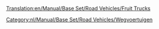 [[Translation:en/Manual/Base Set/Road Vehicles/Fruit Trucks]]

{{nl/Manual/Base Set/Road Vehicles/Wegvoertuig|name     = Balogh Fruittruck
  |img      = en/Archive/Old 32bpp/Balogh Fruit Truck.png
  |price    = £4.838 (€ 9.676)  
  |speed    = 30 mph (48 km/h)
  |annual   = £421 (€ 842)
  |designed = 1935
  |life     = 15
  |capacity = 18 ton fruit
}}
{{nl/Manual/Base Set/Road Vehicles/Wegvoertuig|name     = Uhl Fruittruck
  |img      = en/Archive/Old 32bpp/Uhl Fruit Truck.png
  |price    = £6.068 (€ 12.136) 
  |speed    = 55 mph (88 km/h)
  |annual   = £787 (€ 1.574)
  |designed = 1978
  |life     = 15
  |capacity = 20 ton fruit
}}
{{nl/Manual/Base Set/Road Vehicles/Wegvoertuig|name     = Kelling Fruittruck
  |img      = en/Archive/Old 32bpp/Kelling Fruit Truck.png
  |price    = £6.478 (€ 12.956) 
  |speed    = 70 mph (112 km/h)
  |annual   = £1.125 (€ 2.250)
  |designed = 2012
  |life     = 15
  |capacity = 23 ton fruit
}}

[[Category:nl/Manual/Base Set/Road Vehicles/Wegvoertuigen]]